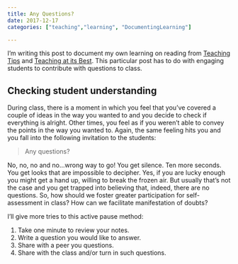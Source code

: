 ```yaml
---
title: Any Questions?
date: 2017-12-17
categories: ["teaching","learning", "DocumentingLearning"]

---
```


I'm writing this post to document my own learning on reading from [Teaching Tips](https://books.google.com/books/about/McKeachie_s_Teaching_Tips_Strategies_Res.html?id=v_0zqB13lW8C) and [Teaching at its Best](https://books.google.com/books/about/Teaching_at_Its_Best.html?id=NC5P8z-u-H0C). This particular post has to do with engaging students to contribute with questions to class. 


## Checking student understanding 

During class, there is a moment in which you feel that you've covered a couple of ideas in the way you wanted to and you decide to check if everything is alright. Other times, you feel as if you weren't able to convey the points in the way you wanted to. Again, the same feeling hits you and you fall into the following invitation to the students:

> Any questions?

No, no, no and no...wrong way to go! You get silence. Ten more seconds. You get looks that are impossible to decipher. Yes, if you are lucky enough you might get a hand up, willing to break the frozen air. But usually that's not the case and you get trapped into believing that, indeed, there are no questions. So, how should we foster greater participation for self-assessment in class? How can we facilitate manifestation of doubts?

I'll give more tries to this active pause method:

1. Take one minute to review your notes.
1. Write a question you would like to answer.
1. Share with a peer you questions.
1. Share with the class and/or turn in such questions.

